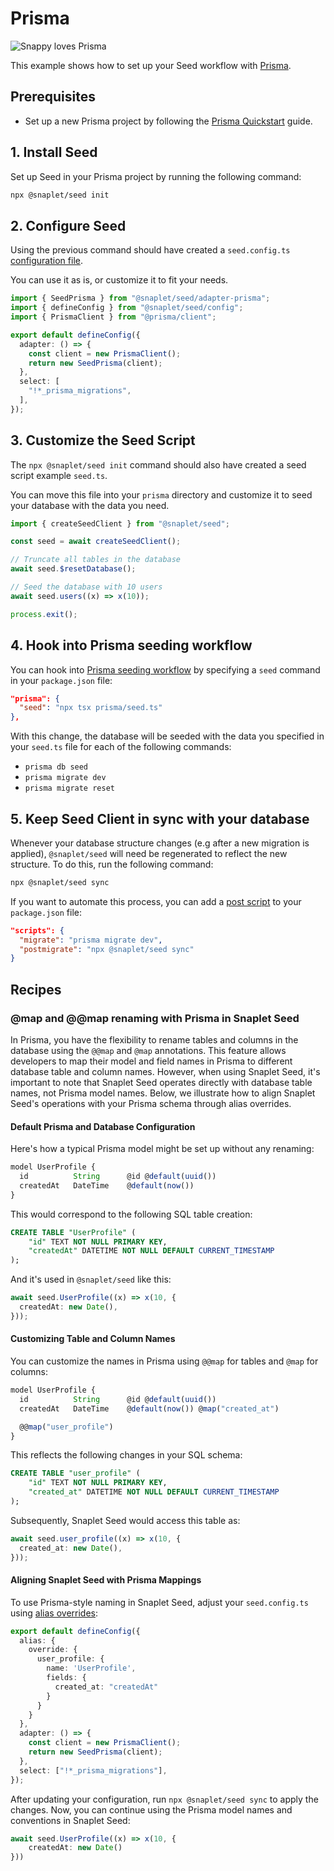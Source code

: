 # Prisma

![Snappy loves Prisma](/seed/integrations/prisma/Prisma_Docs_image.svg)

This example shows how to set up your Seed workflow with [Prisma](https://www.prisma.io/orm).

## Prerequisites

- Set up a new Prisma project by following the [Prisma Quickstart](https://www.prisma.io/docs/getting-started/quickstart) guide.

## 1. Install Seed

Set up Seed in your Prisma project by running the following command:

```bash >_&nbsp;terminal
npx @snaplet/seed init
```

## 2. Configure Seed

Using the previous command should have created a `seed.config.ts` [configuration file](../reference/configuration.mdx).

You can use it as is, or customize it to fit your needs.

```ts seed.config.ts
import { SeedPrisma } from "@snaplet/seed/adapter-prisma";
import { defineConfig } from "@snaplet/seed/config";
import { PrismaClient } from "@prisma/client";

export default defineConfig({
  adapter: () => {
    const client = new PrismaClient();
    return new SeedPrisma(client);
  },
  select: [
    "!*_prisma_migrations",
  ],
});
```

## 3. Customize the Seed Script

The `npx @snaplet/seed init` command should also have created a seed script example `seed.ts`.

You can move this file into your `prisma` directory and customize it to seed your database with the data you need.

```ts prisma/seed.ts
import { createSeedClient } from "@snaplet/seed";

const seed = await createSeedClient();

// Truncate all tables in the database
await seed.$resetDatabase();

// Seed the database with 10 users
await seed.users((x) => x(10));

process.exit();
```

## 4. Hook into Prisma seeding workflow

You can hook into [Prisma seeding workflow](https://www.prisma.io/docs/orm/prisma-migrate/workflows/seeding) by specifying a `seed` command in your `package.json` file:

```json package.json
"prisma": {
  "seed": "npx tsx prisma/seed.ts"
},
```

With this change, the database will be seeded with the data you specified in your `seed.ts` file for each of the following commands:
- `prisma db seed`
- `prisma migrate dev`
- `prisma migrate reset`

## 5. Keep Seed Client in sync with your database

Whenever your database structure changes (e.g after a new migration is applied), `@snaplet/seed` will need be regenerated to reflect the new structure. To do this, run the following command:

```bash >_&nbsp;terminal
npx @snaplet/seed sync
```

If you want to automate this process, you can add a [post script](https://docs.npmjs.com/cli/v10/using-npm/scripts#pre--post-scripts) to your `package.json` file:

```json package.json
"scripts": {
  "migrate": "prisma migrate dev",
  "postmigrate": "npx @snaplet/seed sync"
}
```

## Recipes

### @map and @@map renaming with Prisma in Snaplet Seed

In Prisma, you have the flexibility to rename tables and columns in the database using the `@@map` and `@map` annotations. This feature allows developers to map their model and field names in Prisma to different database table and column names. However, when using Snaplet Seed, it's important to note that Snaplet Seed operates directly with database table names, not Prisma model names. Below, we illustrate how to align Snaplet Seed's operations with your Prisma schema through alias overrides.

#### Default Prisma and Database Configuration

Here's how a typical Prisma model might be set up without any renaming:

```ts
model UserProfile {
  id          String      @id @default(uuid())
  createdAt   DateTime    @default(now())
}
```

This would correspond to the following SQL table creation:

```sql
CREATE TABLE "UserProfile" (
    "id" TEXT NOT NULL PRIMARY KEY,
    "createdAt" DATETIME NOT NULL DEFAULT CURRENT_TIMESTAMP
);
```

And it's used in `@snaplet/seed` like this:

```ts
await seed.UserProfile((x) => x(10, {
  createdAt: new Date(),
}));
```

#### Customizing Table and Column Names

You can customize the names in Prisma using `@@map` for tables and `@map` for columns:

```ts
model UserProfile {
  id          String      @id @default(uuid())
  createdAt   DateTime    @default(now()) @map("created_at")

  @@map("user_profile")
}
```

This reflects the following changes in your SQL schema:

```sql
CREATE TABLE "user_profile" (
    "id" TEXT NOT NULL PRIMARY KEY,
    "created_at" DATETIME NOT NULL DEFAULT CURRENT_TIMESTAMP
);
```

Subsequently, Snaplet Seed would access this table as:

```ts
await seed.user_profile((x) => x(10, {
  created_at: new Date(),
}));
```

#### Aligning Snaplet Seed with Prisma Mappings

To use Prisma-style naming in Snaplet Seed, adjust your `seed.config.ts` using [alias overrides](../reference/configuration#aliasoverride):

```ts
export default defineConfig({
  alias: {
    override: {
      user_profile: {
        name: 'UserProfile',
        fields: {
          created_at: "createdAt"
        }
      }
    }
  },
  adapter: () => {
    const client = new PrismaClient();
    return new SeedPrisma(client);
  },
  select: ["!*_prisma_migrations"],
});
```

After updating your configuration, run `npx @snaplet/seed sync` to apply the changes. Now, you can continue using the Prisma model names and conventions in Snaplet Seed:

```ts
await seed.UserProfile((x) => x(10, {
    createdAt: new Date()
}))
```